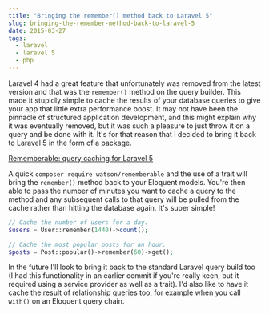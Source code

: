 ```yaml
---
title: "Bringing the remember() method back to Laravel 5"
slug: bringing-the-remember-method-back-to-laravel-5
date: 2015-03-27
tags:
  - laravel
  - laravel 5
  - php
---
```


Laravel 4 had a great feature that unfortunately was removed from the latest version and that was the `remember()` method on the query builder. This made it stupidly simple to cache the results of your database queries to give your app that little extra performance boost. It may not have been the pinnacle of structured application development, and this might explain why it was eventually removed, but it was such a pleasure to just throw it on a query and be done with it. It's for that reason that I decided to bring it back to Laravel 5 in the form of a package.

[Rememberable: query caching for Laravel 5](https://github.com/dwightwatson/rememberable)

A quick `composer require watson/rememberable` and the use of a trait will bring the `remember()` method back to your Eloquent models. You're then able to pass the number of minutes you want to cache a query to the method and any subsequent calls to that query will be pulled from the cache rather than hitting the database again. It's super simple!

```php
// Cache the number of users for a day.
$users = User::remember(1440)->count();

// Cache the most popular posts for an hour.
$posts = Post::popular()->remember(60)->get();
```

In the future I'll look to bring it back to the standard Laravel query build too (I had this functionality in an earlier commit if you're really keen, but it required using a service provider as well as a trait). I'd also like to have it cache the result of relationship queries too, for example when you call `with()` on an Eloquent query chain.
